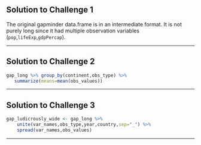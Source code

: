 ## Solution to Challenge 1

The original gapminder data.frame is in an intermediate format. It is not
purely long since it had multiple observation variables
(`pop`,`lifeExp`,`gdpPercap`).

---


## Solution to Challenge 2
```r
gap_long %>% group_by(continent,obs_type) %>%
   summarize(means=mean(obs_values))
```

---


## Solution to Challenge 3
```r
gap_ludicrously_wide <- gap_long %>%
    unite(var_names,obs_type,year,country,sep="_") %>%
    spread(var_names,obs_values)
```

---




